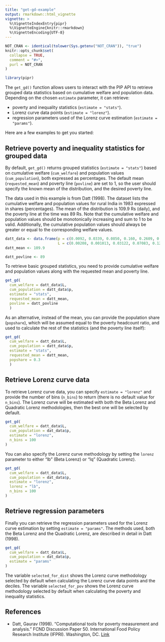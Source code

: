 ```yaml
---
title: "get-gd-example"
output: rmarkdown::html_vignette
vignette: >
  %\VignetteIndexEntry{pipr}
  %\VignetteEngine{knitr::rmarkdown}
  %\VignetteEncoding{UTF-8}
---
```


```r
NOT_CRAN <- identical(tolower(Sys.getenv("NOT_CRAN")), "true")
knitr::opts_chunk$set(
  collapse = TRUE,
  comment = "#>",
  purl = NOT_CRAN
)
```

```r
library(pipr)
```

The `get_gd()` function allows users to interact with the PIP API to retrieve grouped data statistics based on cumulative welfare and population data. Depending on the chosen `estimate` parameter, it can retrieve:

- poverty and inequality statistics (`estimate = "stats"`).
- Lorenz curve data points (`estimate = "lorenz"`).
- regression parameters used of the Lorenz curve estimation (`estimate = "params"`).

Here are a few examples to get you started:

## Retrieve poverty and inequality statistics for grouped data

By default, `get_gd()` returns grouped statistics (`estimate = "stats"`) based on cumulative welfare (`cum_welfare`) and population values (`cum_population`), both expressed as percentages. The default mean (`requested_mean`) and poverty line (`povline`) are set to 1, so the user should specify the known mean of the distribution, and the desired poverty line.

The data used in this example is from Datt (1998). The dataset lists the cumulative welfare and population values for rural India in 1983 expressed in shares (percentages). The mean of the distribution is 109.9 Rs (daily), and the poverty line at the time was 89 Rs. Note that the cumulative welfare and population values should be monotonically increasing and sum to 1 to be valid. Additionally, the cumulative population values should always be greater or equal to the corresponding welfare values.

```r
datt_data <- data.frame(p = c(0.0092, 0.0339, 0.0850, 0.160, 0.2609, 0.4133, 0.5497, 0.7196, 0.8196, 0.9174, 0.9570, 0.9751, 1),
                        L = c(0.00208, 0.001013, 0.03122, 0.07083, 0.12808, 0.23498, 0.34887, 0.51994, 0.64270, 0.79201, 0.86966, 0.91277, 1))
datt_mean <- 109.9

datt_povline <- 89
```

To retrieve basic grouped statistics, you need to provide cumulative welfare and population values along with the requested mean and poverty line.
```r
get_gd(
  cum_welfare = datt_data$L,
  cum_population = datt_data$p,
  estimate = "stats",
  requested_mean = datt_mean,
  povline = datt_povline
  )
```

As an alternative, instead of the mean, you can provide the population share (`popshare`), which will be assumed equal to the poverty headcount ratio, and used to calculate the rest of the statistics (and the poverty line itself):
```r
get_gd(
  cum_welfare = datt_data$L,
  cum_population = datt_data$p,
  estimate = "stats",
  requested_mean = datt_mean,
  popshare = 0.3
  )

```


## Retrieve Lorenz curve data

To retrieve Lorenz curve data, you can specify `estimate = "lorenz"` and provide the number of bins (`n_bins`) to return (there is no default value for `n_bins`). The Lorenz curve will be estimated with both the Beta Lorenz and Quadratic Lorenz methodologies, then the best one will be selected by default. 

```r
get_gd(
  cum_welfare = datt_data$L,
  cum_population = dat_data$p,
  estimate = "lorenz",
  n_bins = 100
)
```

You can also specify the Lorenz curve methodology by setting the `lorenz` parameter to either "lb" (Beta Lorenz) or "lq" (Quadratic Lorenz).

```r
get_gd(
  cum_welfare = datt_data$L,
  cum_population = dat_data$p,
  estimate = "lorenz",
  lorenz = "lb",
  n_bins = 100
)
```


## Retrieve regression parameters

Finally you can retrieve the regression parameters used for the Lorenz curve estimation by setting `estimate = "params"`. The methods used, both the Beta Lorenz and the Quadratic Lorenz, are described in detail in Datt (1998).

```r
get_gd(
  cum_welfare = datt_data$L,
  cum_population = dat_data$p,
  estimate = "params"
)
```

The variable `selected_for_dist` shows the Lorenz curve methodology selected by default when calculating the Lorenz curve data points and the deciles. The variable `selected_for_pov` shows the Lorenz curve methodology selected by default when calculating the poverty and inequality statistics.

## References

- Datt, Gaurav (1998). "Computational tools for poverty measurement and analysis." FCND Discussion Paper 50. International Food Policy Research Institute (IFPRI). Washington, DC. [Link](https://www.ifpri.org/publication/computational-tools-poverty-measurement-and-analysis)



